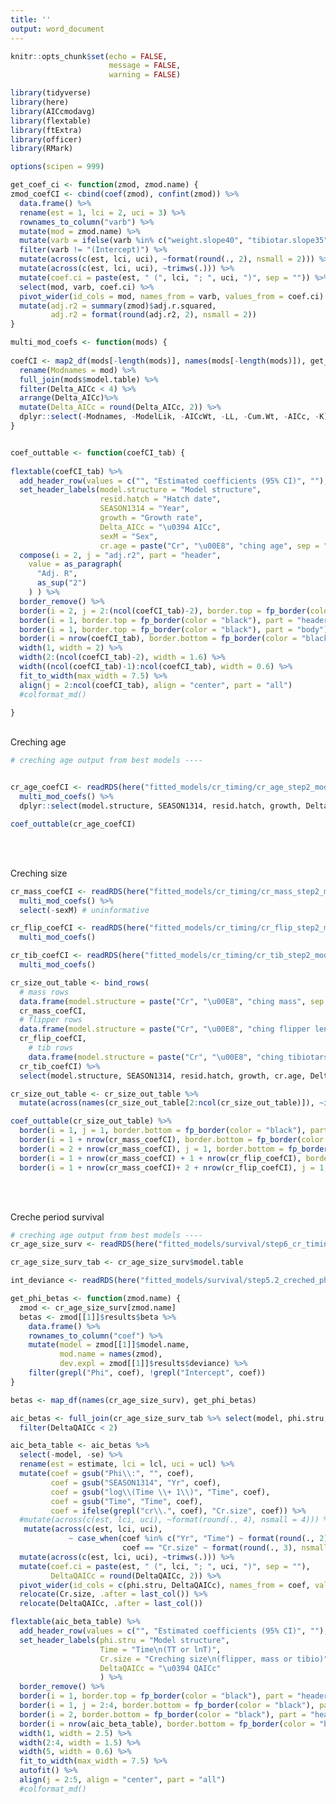 ```yaml
---
title: ''
output: word_document
---
```


```r
knitr::opts_chunk$set(echo = FALSE,
                      message = FALSE,
                      warning = FALSE)
```


```r

library(tidyverse)
library(here)
library(AICcmodavg)
library(flextable)
library(ftExtra)
library(officer)
library(RMark)

options(scipen = 999)
```

```r
get_coef_ci <- function(zmod, zmod.name) {
zmod_coefCI <- cbind(coef(zmod), confint(zmod)) %>% 
  data.frame() %>% 
  rename(est = 1, lci = 2, uci = 3) %>% 
  rownames_to_column("varb") %>% 
  mutate(mod = zmod.name) %>% 
  mutate(varb = ifelse(varb %in% c("weight.slope40", "tibiotar.slope35", "flipper.slope40"), "growth", varb)) %>% 
  filter(varb != "(Intercept)") %>% 
  mutate(across(c(est, lci, uci), ~format(round(., 2), nsmall = 2))) %>% 
  mutate(across(c(est, lci, uci), ~trimws(.))) %>% 
  mutate(coef.ci = paste(est, " (", lci, "; ", uci, ")", sep = "")) %>% 
  select(mod, varb, coef.ci) %>% 
  pivot_wider(id_cols = mod, names_from = varb, values_from = coef.ci) %>% 
  mutate(adj.r2 = summary(zmod)$adj.r.squared,
         adj.r2 = format(round(adj.r2, 2), nsmall = 2))
}

multi_mod_coefs <- function(mods) {
  
coefCI <- map2_df(mods[-length(mods)], names(mods[-length(mods)]), get_coef_ci) %>%
  rename(Modnames = mod) %>% 
  full_join(mods$model.table) %>%  
  filter(Delta_AICc < 4) %>% 
  arrange(Delta_AICc)%>% 
  mutate(Delta_AICc = round(Delta_AICc, 2)) %>% 
  dplyr::select(-Modnames, -ModelLik, -AICcWt, -LL, -Cum.Wt, -AICc, -K)
}


coef_outtable <- function(coefCI_tab) {
  
flextable(coefCI_tab) %>% 
  add_header_row(values = c("", "Estimated coefficients (95% CI)", ""), colwidths = c(1, (ncol(coefCI_tab) - 3), 2)) %>% 
  set_header_labels(model.structure = "Model structure",
                    resid.hatch = "Hatch date",
                    SEASON1314 = "Year",
                    growth = "Growth rate",
                    Delta_AICc = "\u0394 AICc",
                    sexM = "Sex",
                    cr.age = paste("Cr", "\u00E8", "ching age", sep = "")) %>% 
  compose(i = 2, j = "adj.r2", part = "header",
    value = as_paragraph(
      "Adj. R",
      as_sup("2")
    ) ) %>% 
  border_remove() %>% 
  border(i = 2, j = 2:(ncol(coefCI_tab)-2), border.top = fp_border(color = "black"), part = "header") %>% 
  border(i = 1, border.top = fp_border(color = "black"), part = "header") %>% 
  border(i = 1, border.top = fp_border(color = "black"), part = "body") %>% 
  border(i = nrow(coefCI_tab), border.bottom = fp_border(color = "black"), part = "body") %>%
  width(1, width = 2) %>% 
  width(2:(ncol(coefCI_tab)-2), width = 1.6) %>% 
  width((ncol(coefCI_tab)-1):ncol(coefCI_tab), width = 0.6) %>% 
  fit_to_width(max_width = 7.5) %>% 
  align(j = 2:ncol(coefCI_tab), align = "center", part = "all")
  #colformat_md() 

}

```


<br>
Creching age
```r
# creching age output from best models ----


cr_age_coefCI <- readRDS(here("fitted_models/cr_timing/cr_age_step2_mods")) %>% 
  multi_mod_coefs() %>% 
  dplyr::select(model.structure, SEASON1314, resid.hatch, growth, Delta_AICc, adj.r2) 

coef_outtable(cr_age_coefCI)

```


<br>
<br>
   

Creching size  
```r

cr_mass_coefCI <- readRDS(here("fitted_models/cr_timing/cr_mass_step2_mods")) %>% 
  multi_mod_coefs() %>% 
  select(-sexM) # uninformative 

cr_flip_coefCI <- readRDS(here("fitted_models/cr_timing/cr_flip_step2_mods")) %>% 
  multi_mod_coefs()

cr_tib_coefCI <- readRDS(here("fitted_models/cr_timing/cr_tib_step2_mods")) %>% 
  multi_mod_coefs() 

cr_size_out_table <- bind_rows(
  # mass rows
  data.frame(model.structure = paste("Cr", "\u00E8", "ching mass", sep = "")),
  cr_mass_coefCI,
  # flipper rows
  data.frame(model.structure = paste("Cr", "\u00E8", "ching flipper length", sep = "")),
  cr_flip_coefCI,
    # tib rows
    data.frame(model.structure = paste("Cr", "\u00E8", "ching tibiotarsus length", sep = "")),
  cr_tib_coefCI) %>% 
  select(model.structure, SEASON1314, resid.hatch, growth, cr.age, Delta_AICc, adj.r2)

cr_size_out_table <- cr_size_out_table %>% 
  mutate(across(names(cr_size_out_table[2:ncol(cr_size_out_table)]), ~ifelse(grepl("model", model.structure) & is.na(.), "", .)))

coef_outtable(cr_size_out_table) %>% 
  border(i = 1, j = 1, border.bottom = fp_border(color = "black"), part = "body") %>% # mass top partial
  border(i = 1 + nrow(cr_mass_coefCI), border.bottom = fp_border(color = "black"), part = "body") %>% # mass bottom border
  border(i = 2 + nrow(cr_mass_coefCI), j = 1, border.bottom = fp_border(color = "black"), part = "body") %>% # flipper top partial
  border(i = 1 + nrow(cr_mass_coefCI) + 1 + nrow(cr_flip_coefCI), border.bottom = fp_border(color = "black"), part = "body") %>% # flipper bottom border
  border(i = 1 + nrow(cr_mass_coefCI)+ 2 + nrow(cr_flip_coefCI), j = 1, border.bottom = fp_border(color = "black"), part = "body") # tib top partial
```
   

<br>
<br>

Creche period survival
```r
# creching age output from best models ----
cr_age_size_surv <- readRDS(here("fitted_models/survival/step6_cr_timing_surv"))

cr_age_size_surv_tab <- cr_age_size_surv$model.table

int_deviance <- readRDS(here("fitted_models/survival/step5.2_creched_phi"))$phi.int_p.sat$results$deviance

get_phi_betas <- function(zmod.name) {
  zmod <- cr_age_size_surv[zmod.name]
  betas <- zmod[[1]]$results$beta %>% 
    data.frame() %>% 
    rownames_to_column("coef") %>% 
    mutate(model = zmod[[1]]$model.name,
           mod.name = names(zmod),
           dev.expl = zmod[[1]]$results$deviance) %>% 
    filter(grepl("Phi", coef), !grepl("Intercept", coef))
}

betas <- map_df(names(cr_age_size_surv), get_phi_betas)

aic_betas <- full_join(cr_age_size_surv_tab %>% select(model, phi.stru, DeltaQAICc), betas) %>% 
  filter(DeltaQAICc < 2)

aic_beta_table <- aic_betas %>% 
  select(-model, -se) %>% 
  rename(est = estimate, lci = lcl, uci = ucl) %>% 
  mutate(coef = gsub("Phi\\:", "", coef),
         coef = gsub("SEASON1314", "Yr", coef),
         coef = gsub("log\\(Time \\+ 1\\)", "Time", coef),
         coef = gsub("Time", "Time", coef),
         coef = ifelse(grepl("cr\\.", coef), "Cr.size", coef)) %>% 
  #mutate(across(c(est, lci, uci), ~format(round(., 4), nsmall = 4))) %>% 
   mutate(across(c(est, lci, uci), 
             ~ case_when(coef %in% c("Yr", "Time") ~ format(round(., 2), nsmall = 2),
                         coef == "Cr.size" ~ format(round(., 3), nsmall = 3)))) %>% 
  mutate(across(c(est, lci, uci), ~trimws(.))) %>% 
  mutate(coef.ci = paste(est, " (", lci, "; ", uci, ")", sep = ""),
         DeltaQAICc = round(DeltaQAICc, 2)) %>% 
  pivot_wider(id_cols = c(phi.stru, DeltaQAICc), names_from = coef, values_from = coef.ci) %>% 
  relocate(Cr.size, .after = last_col()) %>% 
  relocate(DeltaQAICc, .after = last_col())

flextable(aic_beta_table) %>% 
  add_header_row(values = c("", "Estimated coefficients (95% CI)", ""), colwidths = c(1, 3, 1)) %>% 
  set_header_labels(phi.stru = "Model structure",
                    Time = "Time\n(TT or lnT)",
                    Cr.size = "Creching size\n(flipper, mass or tibio)",
                    DeltaQAICc = "\u0394 QAICc"
                    ) %>% 
  border_remove() %>% 
  border(i = 1, border.top = fp_border(color = "black"), part = "header") %>% # header top border
  border(i = 1, j = 2:4, border.bottom = fp_border(color = "black"), part = "header") %>% # coefs cols border bottom
  border(i = 2, border.bottom = fp_border(color = "black"), part = "header") %>% # header border bottom
  border(i = nrow(aic_beta_table), border.bottom = fp_border(color = "black"), part = "body") %>% # mass top sub border
  width(1, width = 2.5) %>% 
  width(2:4, width = 1.5) %>% 
  width(5, width = 0.6) %>% 
  fit_to_width(max_width = 7.5) %>% 
  autofit() %>% 
  align(j = 2:5, align = "center", part = "all") 
  #colformat_md() 

```